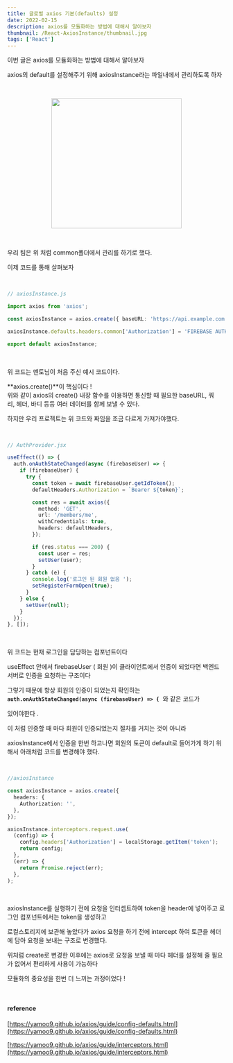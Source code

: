 ```yaml
---
title: 글로벌 axios 기본(defaults) 설정
date: 2022-02-15
description: axios를 모듈화하는 방법에 대해서 알아보자
thumbnail: /React-AxiosInstance/thumbnail.jpg
tags: ['React']
---
```


이번 글은 axios를 모듈화하는 방법에 대해서 알아보자

axios의 default를 설정해주기 위해 axiosInstance라는 파일내에서 관리하도록 하자

<br />

<p align="center">
  <img src="/React-AxiosInstance/structure.jpg" width="300" height="300" />
</p>

<br />

우리 팀은 위 처럼 common폴더에서 관리를 하기로 했다.

이제 코드를 통해 살펴보자

<br />

```typescript
// axiosInstance.js

import axios from 'axios';

const axiosInstance = axios.create({ baseURL: 'https://api.example.com' });

axiosInstance.defaults.headers.common['Authorization'] = 'FIREBASE AUTH TOKEN';

export default axiosInstance;
```

<br />

위 코드는 멘토님이 처음 주신 예시 코드이다.

**axios.create()**이 핵심이다 !    
위와 같이 axios의 create() 내장 함수를 이용하면 통신할 때 필요한 baseURL, 쿼리, 헤더, 바디 등등 여러 데이터를 함께 보낼 수 있다.

하지만 우리 프로젝트는 위 코드와 짜임을 조금 다르게 가져가야했다.

<br />

```typescript
// AuthProvider.jsx

useEffect(() => {
  auth.onAuthStateChanged(async (firebaseUser) => {
    if (firebaseUser) {
      try {
        const token = await firebaseUser.getIdToken();
        defaultHeaders.Authorization = `Bearer ${token}`;

        const res = await axios({
          method: 'GET',
          url: '/members/me',
          withCredentials: true,
          headers: defaultHeaders,
        });

        if (res.status === 200) {
          const user = res;
          setUser(user);
        }
      } catch (e) {
        console.log('로그인 된 회원 없음 ');
        setRegisterFormOpen(true);
      }
    } else {
      setUser(null);
    }
  });
}, []);
```

<br />

위 코드는 현재 로그인을 담당하는 컴포넌트이다

useEffect 안에서 firebaseUser ( 회원 )이 클라이언트에서 인증이 되었다면 백엔드 서버로 인증을 요청하는 구조이다

그렇기 때문에 항상 회원의 인증이 되었는지 확인하는 **`auth.onAuthStateChanged(async (firebaseUser) => {`**  와 같은 코드가

있어야한다 .

이 처럼 인증할 때 마다 회원이 인증되었는지 절차를 거치는 것이 아니라

axiosInstance에서 인증을 한번 하고나면 회원의 토큰이 default로 들어가게 하기 위해서 아래처럼 코드를 변경해야 했다.

<br />

```typescript
//axiosInstance

const axiosInstance = axios.create({
  headers: {
    Authorization: '',
  },
});

axiosInstance.interceptors.request.use(
  (config) => {
    config.headers['Authorization'] = localStorage.getItem('token');
    return config;
  },
  (err) => {
    return Promise.reject(err);
  },
);
```

<br />

axiosInstance를 실행하기 전에 요청을 인터셉트하여 token을 header에 넣어주고 로그인 컴포넌트에서는 token을 생성하고

로컬스토리지에 보관해 놓았다가 axios 요청을 하기 전에 intercept 하여 토큰을 헤더에 담아 요청을 보내는 구조로 변경했다.

위처럼 create로 변경한 이후에는 axios로 요청을 보낼 때 마다 헤더를 설정해 줄 필요가 없어서 편리하게 사용이 가능하다

모듈화의 중요성을 한번 더 느끼는 과정이었다 !

<br />

#### reference 

[https://yamoo9.github.io/axios/guide/config-defaults.html](https://yamoo9.github.io/axios/guide/config-defaults.html)

[https://yamoo9.github.io/axios/guide/interceptors.html](https://yamoo9.github.io/axios/guide/interceptors.html)
